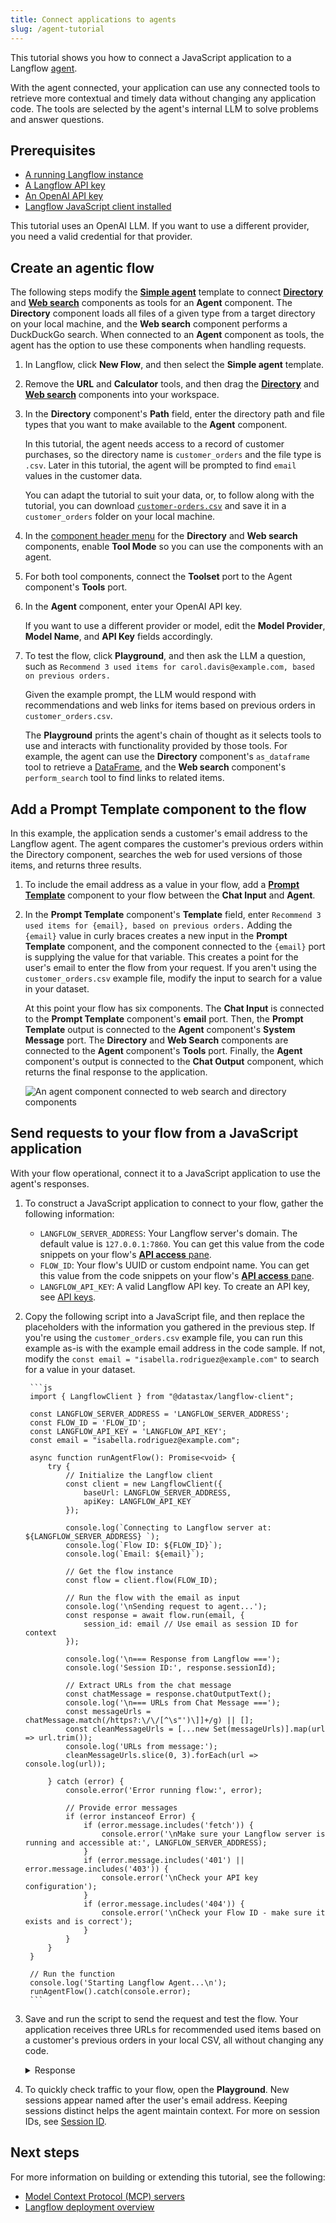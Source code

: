 ```yaml
---
title: Connect applications to agents
slug: /agent-tutorial
---
```



This tutorial shows you how to connect a JavaScript application to a Langflow [agent](/agents).

With the agent connected, your application can use any connected tools to retrieve more contextual and timely data without changing any application code. The tools are selected by the agent's internal LLM to solve problems and answer questions.

## Prerequisites

- [A running Langflow instance](/get-started-installation)
- [A Langflow API key](/api-keys-and-authentication)
- [An OpenAI API key](https://platform.openai.com/api-keys)
- [Langflow JavaScript client installed](/typescript-client)

This tutorial uses an OpenAI LLM. If you want to use a different provider, you need a valid credential for that provider.

## Create an agentic flow

The following steps modify the [**Simple agent**](/simple-agent) template to connect [**Directory**](/components-data#directory) and [**Web search**](/components-data#web-search) components as tools for an **Agent** component.
The **Directory** component loads all files of a given type from a target directory on your local machine, and the **Web search** component performs a DuckDuckGo search.
When connected to an **Agent** component as tools, the agent has the option to use these components when handling requests.

1. In Langflow, click **New Flow**, and then select the **Simple agent** template.
2. Remove the **URL** and **Calculator** tools, and  then drag the [**Directory**](/components-data#directory) and [**Web search**](/components-data#web-search) components into your workspace.
3. In the **Directory** component's **Path** field, enter the directory path and file types that you want to make available to the **Agent** component.

    In this tutorial,  the agent needs access to a record of customer purchases, so the directory name is `customer_orders` and the file type is `.csv`. Later in this tutorial, the agent will be prompted to find `email` values in the customer data.

    You can adapt the tutorial to suit your data, or, to follow along with the tutorial, you can download [`customer-orders.csv`](/files/customer_orders/customer_orders.csv) and save it in a `customer_orders` folder on your local machine.
4. In the [component header menu](/concepts-components#component-menus) for the **Directory** and **Web search** components, enable **Tool Mode** so you can use the components with an agent.

5. For both tool components, connect the **Toolset** port to the Agent component's **Tools** port.
6. In the **Agent** component, enter your OpenAI API key.

    If you want to use a different provider or model, edit the **Model Provider**, **Model Name**, and **API Key** fields accordingly.

7. To test the flow, click <Icon name="Play" aria-hidden="true" /> **Playground**, and then ask the LLM a question, such as `Recommend 3 used items for carol.davis@example.com, based on previous orders.`

    Given the example prompt, the LLM would respond with recommendations and web links for items based on previous orders in `customer_orders.csv`.

    The **Playground** prints the agent's chain of thought as it selects tools to use and interacts with functionality provided by those tools.
    For example, the agent can use the **Directory** component's `as_dataframe` tool to retrieve a [DataFrame](/data-types#dataframe), and the **Web search** component's `perform_search` tool to find links to related items.

## Add a Prompt Template component to the flow

In this example, the application sends a customer's email address to the Langflow agent. The agent compares the customer's previous orders within the Directory component, searches the web for used versions of those items, and returns three results.

1. To include the email address as a value in your flow, add a [**Prompt Template**](/components-prompts) component to your flow between the **Chat Input** and **Agent**.
2. In the **Prompt Template** component's **Template** field, enter `Recommend 3 used items for {email}, based on previous orders.`
Adding the `{email}` value in curly braces creates a new input in the **Prompt Template** component, and the component connected to the `{email}` port is supplying the value for that variable.
This creates a point for the user's email to enter the flow from your request.
If you aren't using the `customer_orders.csv` example file, modify the input to search for a value in your dataset.

    At this point your flow has six components. The **Chat Input** is connected to the **Prompt Template** component's **email** port. Then, the **Prompt Template** output is connected to the **Agent** component's **System Message** port. The **Directory** and **Web Search** components are connected to the **Agent** component's **Tools** port. Finally, the **Agent** component's output is connected to the **Chat Output** component, which returns the final response to the application.

    ![An agent component connected to web search and directory components](/img/tutorial-agent-with-directory.png)

## Send requests to your flow from a JavaScript application

With your flow operational, connect it to a JavaScript application to use the agent's responses.

1. To construct a JavaScript application to connect to your flow, gather the following information:

    * `LANGFLOW_SERVER_ADDRESS`: Your Langflow server's domain. The default value is `127.0.0.1:7860`. You can get this value from the code snippets on your flow's [**API access** pane](/concepts-publish#api-access).
    * `FLOW_ID`: Your flow's UUID or custom endpoint name. You can get this value from the code snippets on your flow's [**API access** pane](/concepts-publish#api-access).
    * `LANGFLOW_API_KEY`: A valid Langflow API key. To create an API key, see [API keys](/api-keys-and-authentication).

2. Copy the following script into a JavaScript file, and then replace the placeholders with the information you gathered in the previous step.
If you're using the `customer_orders.csv` example file, you can run this example as-is with the example email address in the code sample.
If not, modify the `const email = "isabella.rodriguez@example.com"` to search for a value in your dataset.

        ```js
        import { LangflowClient } from "@datastax/langflow-client";

        const LANGFLOW_SERVER_ADDRESS = 'LANGFLOW_SERVER_ADDRESS';
        const FLOW_ID = 'FLOW_ID';
        const LANGFLOW_API_KEY = 'LANGFLOW_API_KEY';
        const email = "isabella.rodriguez@example.com";

        async function runAgentFlow(): Promise<void> {
            try {
                // Initialize the Langflow client
                const client = new LangflowClient({
                    baseUrl: LANGFLOW_SERVER_ADDRESS,
                    apiKey: LANGFLOW_API_KEY
                });

                console.log(`Connecting to Langflow server at: ${LANGFLOW_SERVER_ADDRESS} `);
                console.log(`Flow ID: ${FLOW_ID}`);
                console.log(`Email: ${email}`);

                // Get the flow instance
                const flow = client.flow(FLOW_ID);

                // Run the flow with the email as input
                console.log('\nSending request to agent...');
                const response = await flow.run(email, {
                    session_id: email // Use email as session ID for context
                });

                console.log('\n=== Response from Langflow ===');
                console.log('Session ID:', response.sessionId);

                // Extract URLs from the chat message
                const chatMessage = response.chatOutputText();
                console.log('\n=== URLs from Chat Message ===');
                const messageUrls = chatMessage.match(/https?:\/\/[^\s"')\]]+/g) || [];
                const cleanMessageUrls = [...new Set(messageUrls)].map(url => url.trim());
                console.log('URLs from message:');
                cleanMessageUrls.slice(0, 3).forEach(url => console.log(url));

            } catch (error) {
                console.error('Error running flow:', error);

                // Provide error messages
                if (error instanceof Error) {
                    if (error.message.includes('fetch')) {
                        console.error('\nMake sure your Langflow server is running and accessible at:', LANGFLOW_SERVER_ADDRESS);
                    }
                    if (error.message.includes('401') || error.message.includes('403')) {
                        console.error('\nCheck your API key configuration');
                    }
                    if (error.message.includes('404')) {
                        console.error('\nCheck your Flow ID - make sure it exists and is correct');
                    }
                }
            }
        }

        // Run the function
        console.log('Starting Langflow Agent...\n');
        runAgentFlow().catch(console.error);
        ```

3.  Save and run the script to send the request and test the flow.
    Your application receives three URLs for recommended used items based on a customer's previous orders in your local CSV, all without changing any code.
    <details closed>
    <summary>Response</summary>

    The following is an example of a response returned from this tutorial's flow. Due to the nature of LLMs and variations in your inputs, your response might be different.

    ```
    Starting Langflow Agent...

    Connecting to Langflow server at: http://localhost:7860
    Flow ID: local-db-search
    Email: isabella.rodriguez@example.com

    Sending request to agent...

    === Response from Langflow ===
    Session ID: isabella.rodriguez@example.com

    URLs found:
    https://www.facebook.com/marketplace/258164108225783/electronics/
    https://www.facebook.com/marketplace/458332108944152/furniture/
    https://www.facebook.com/marketplace/613732137493719/kitchen-cabinets/
    ```

    </details>

4.  To quickly check traffic to your flow, open the **Playground**.
    New sessions appear named after the user's email address.
    Keeping sessions distinct helps the agent maintain context. For more on session IDs, see [Session ID](/session-id).

## Next steps

For more information on building or extending this tutorial, see the following:

* [Model Context Protocol (MCP) servers](/mcp-server)
* [Langflow deployment overview](/deployment-overview)